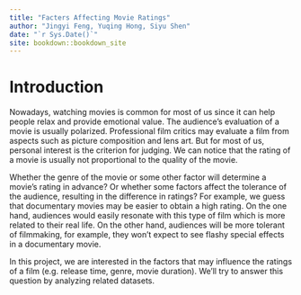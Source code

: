 ```yaml
--- 
title: "Facters Affecting Movie Ratings"
author: "Jingyi Feng, Yuqing Hong, Siyu Shen"
date: "`r Sys.Date()`"
site: bookdown::bookdown_site
---
```


# Introduction

Nowadays, watching movies is common for most of us since it can help people relax and provide emotional value. The audience's evaluation of a movie is usually polarized. Professional film critics may evaluate a film from aspects such as picture composition and lens art. But for most of us, personal interest is the criterion for judging. We can notice that the rating of a movie is usually not proportional to the quality of the movie. 

Whether the genre of the movie or some other factor will determine a movie's rating in advance? Or whether some factors affect the tolerance of the audience, resulting in the difference in ratings? For example, we guess that documentary movies may be easier to obtain a high rating. On the one hand, audiences would easily resonate with this type of film which is more related to their real life. On the other hand, audiences will be more tolerant of filmmaking, for example, they won’t expect to see flashy special effects in a documentary movie. 

In this project, we are interested in the factors that may influence the ratings of a film (e.g. release time, genre, movie duration). We’ll try to answer this question by analyzing related datasets.